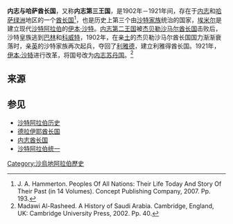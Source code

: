 {{NoteTA|1=zh-cn:奥斯曼;zh-tw:鄂圖曼;zh-hk:奧托曼;|2=zh-cn:沙特;zh-hant:沙特;zh-tw:沙烏地}}{{Infobox Former Country
|native_name = {{rtl-lang|ar|إمارة نجد والأحساء}}
|conventional_long_name  = 内志与哈萨酋长国
|common_name  =内志
|continent    = 亚洲
|region       = 中东
|country      = 沙特阿拉伯
|year_start   = 1902年
|year_end     = 1921年
|event_start  = [[利雅德戰役|利雅德戰役]]
|event_end    = 改为[[内志苏丹国|内志苏丹国]]
|p1=杰贝勒沙马尔酋长国
|flag_p1=Flag of the Emirate of Ha'il.svg
|s1=内志苏丹国
|flag_s1=Flag of Nejd (1921).svg
|image_map = Emirate of Nejd and Hasa 1913.svg
|image_flag =Flag of the Emirate of Nejd and Hasa.svg
|image_flag2 = Flag of the Second Saudi State.svg
|flag_type = 国旗
|capital = [[利雅德|利雅德]]
|common_languages = [[阿拉伯语|阿拉伯语]]、[[波斯语|波斯语]]、<br/>[[奥斯曼土耳其语|奥斯曼土耳其语]]
|government_type = [[绝对君主制|绝对君主制]]
|title_leader = 埃米尔
|leader1=[[阿卜杜勒-阿齐兹·本·阿卜杜拉赫曼·本·费萨尔·阿勒沙特|伊本·沙特]]
|year_leader1=1903–1921
|
|religion = [[伊斯兰教|伊斯兰教]][[逊尼派|逊尼派]]
}}
{{沙特阿拉伯历史}}
'''内志与哈萨酋长国'''，又称'''内志第三王国'''，是1902年－1921年间，存在于[[内志|内志]]和[[哈薩綠洲|哈萨绿洲]]地区的一个[[酋长国|酋长国]]<ref>J. A. Hammerton. Peoples Of All Nations: Their Life Today And Story Of Their Past (in 14 Volumes). Concept Publishing Company, 2007. Pp. 193.</ref>，也是历史上第三个由[[沙地王朝|沙特家族]]统治的国家，[[埃米尔|埃米尔]]是建立现代[[沙特阿拉伯|沙特阿拉伯]]的[[伊本·沙特|伊本·沙特]]。[[内志第二王国|内志第二王国]]被[[杰贝勒沙马尔酋长国|杰贝勒沙马尔酋长国]]击败后，沙特皇族逃到[[巴林|巴林]]和[[科威特|科威特]]，1902年，在亲[[奥斯曼帝国|土]]的杰贝勒沙马尔酋长国国力渐渐衰落时，亲[[大英帝国|英]]的沙特家族再次起兵，夺回了[[利雅德|利雅德]]，建立利雅得酋长国。1921年，[[阿卜杜勒-阿齐兹·本·阿卜杜拉赫曼·本·费萨尔·阿勒沙特|伊本·沙特]]进行改革，将国号改为[[内志苏丹国|内志苏丹国]]。<ref>Madawi Al-Rasheed. A History of Saudi Arabia. Cambridge, England, UK: Cambridge University Press, 2002. Pp. 40.</ref>

==来源==

{{reflist}}

==参见==

*[[沙特阿拉伯历史|沙特阿拉伯历史]]
*[[德拉伊耶酋长国|德拉伊耶酋长国]]
*[[内志酋长国|内志酋长国]]
*[[沙特阿拉伯统一|沙特阿拉伯统一]]

[[Category:沙烏地阿拉伯歷史|Category:沙烏地阿拉伯歷史]]